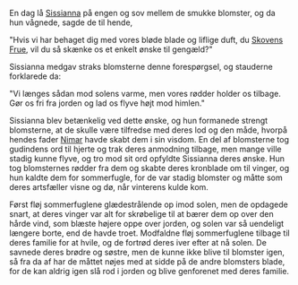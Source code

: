 {{title:De rodløse blomster}}
{{author:Laura Holmegaard}}
{{timestamp:2011-01-08T18:26:44Z}}
{{copyright:De rodløse blomster}}
En dag lå [[Sissianna]] på engen og sov mellem de smukke blomster, og da hun vågnede, sagde de til hende,

"Hvis vi har behaget dig med vores bløde blade og liflige duft, du [[Skovens Frue]], vil du så skænke os et enkelt ønske til gengæld?"

Sissianna medgav straks blomsterne denne forespørgsel, og stauderne forklarede da:

"Vi længes sådan mod solens varme, men vores rødder holder os tilbage. Gør os fri fra jorden og lad os flyve højt mod himlen."

Sissianna blev betænkelig ved dette ønske, og hun formanede strengt blomsterne, at de skulle være tilfredse med deres lod og den måde, hvorpå hendes fader [[Nimar]] havde skabt dem i sin visdom. En del af blomsterne tog gudindens ord til hjerte og trak deres anmodning tilbage, men mange ville stadig kunne flyve, og tro mod sit ord opfyldte Sissianna deres ønske. Hun tog blomsternes rødder fra dem og skabte deres kronblade om til vinger, og hun kaldte dem for sommerfugle, for de var stadig blomster og måtte som deres artsfæller visne og dø, når vinterens kulde kom.

Først fløj sommerfuglene glædestrålende op imod solen, men de opdagede snart, at deres vinger var alt for skrøbelige til at bærer dem op over den hårde vind, som blæste højere oppe over jorden, og solen var så uendeligt længere borte, end de havde troet. Modfaldne fløj sommerfuglene tilbage til deres familie for at hvile, og de fortrød deres iver efter at nå solen. De savnede deres brødre og søstre, men de kunne ikke blive til blomster igen, så fra da af har de måttet nøjes med at sidde på de andre blomsters blade, for de kan aldrig igen slå rod i jorden og blive genforenet med deres familie.